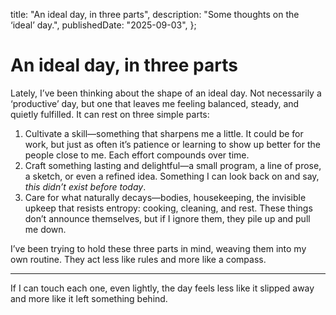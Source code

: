   title: "An ideal day, in three parts",
  description: "Some thoughts on the ‘ideal’ day.",
  publishedDate: "2025-09-03",
};

# An ideal day, in three parts

Lately, I’ve been thinking about the shape of an ideal day. Not necessarily a ‘productive’ day, but one that leaves me feeling balanced, steady, and quietly fulfilled. It can rest on three simple parts:

1. Cultivate a skill—something that sharpens me a little. It could be for work, but just as often it’s patience or learning to show up better for the people close to me. Each effort compounds over time.
2. Craft something lasting and delightful—a small program, a line of prose, a sketch, or even a refined idea. Something I can look back on and say, _this didn’t exist before today_.
3. Care for what naturally decays—bodies, housekeeping, the invisible upkeep that resists entropy: cooking, cleaning, and rest. These things don’t announce themselves, but if I ignore them, they pile up and pull me down.

I’ve been trying to hold these three parts in mind, weaving them into my own routine. They act less like rules and more like a compass.

---

If I can touch each one, even lightly, the day feels less like it slipped away and more like it left something behind.
